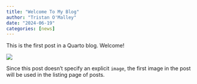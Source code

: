 ```yaml
---
title: "Welcome To My Blog"
author: "Tristan O'Malley"
date: "2024-06-19"
categories: [news]
---
```


This is the first post in a Quarto blog. Welcome!

![](thumbnail.jpg)

Since this post doesn't specify an explicit `image`, the first image in the post will be used in the listing page of posts.
